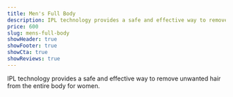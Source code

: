 ```yaml
---
title: Men's Full Body
description: IPL technology provides a safe and effective way to remove unwanted hair from the entire body for women.
price: 600
slug: mens-full-body
showHeader: true
showFooter: true
showCta: true
showReviews: true
---
```


IPL technology provides a safe and effective way to remove unwanted hair from the entire body for women.
